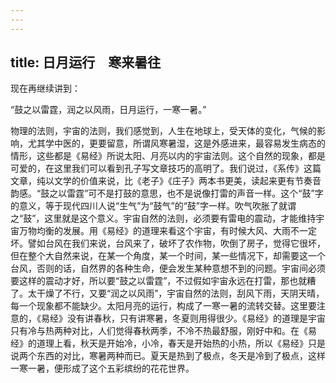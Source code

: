 ```yaml
---
---
---
```

title: 日月运行　寒来暑往
---




现在再继续讲到：

“鼓之以雷霆，润之以风雨，日月运行，一寒一暑。”

物理的法则，宇宙的法则，我们感觉到，人生在地球上，受天体的变化，气候的影响，尤其学中医的，更要留意，所谓风寒暑湿，这是外感进来，最容易发生病态的情形，这些都是《易经》所说太阳、月亮以内的宇宙法则。这个自然的现象，都是可爱的，在这里我们可以看到孔子写文章技巧的高明了。我们说过，《系传》这篇文章，纯以文学的价值来说，比《老子》《庄子》两本书更美，读起来更有节奏音韵感。“鼓之以雷霆”可不是打鼓的意思，也不是说像打雷的声音一样。这个“鼓”字的意义，等于现代四川人说“生气”为“鼓气”的“鼓”字一样。吹气吹胀了就谓之“鼓”，这里就是这个意义。宇宙自然的法则，必须要有雷电的震动，才能维持宇宙万物均衡的发展。用《易经》的道理来看这个宇宙，有时候大风、大雨不一定坏。譬如台风在我们来说，台风来了，破坏了农作物，吹倒了房子，觉得它很坏，但在整个大自然来说，在某一个角度，某一个时间，某一些情况下，却需要这一个台风，否则的话，自然界的各种生命，便会发生某种意想不到的问题。宇宙间必须要这样的震动才好，所以要“鼓之以雷霆”，不过假如宇宙永远在打雷，那也就糟了。太干燥了不行，又要“润之以风雨”，宇宙自然的法则，刮风下雨，天阴天晴，每一个现象都不能缺少。太阳月亮的运行，构成了一寒一暑的流转交替。这里要注意的，《易经》没有讲春秋，只有讲寒暑，冬夏则用得很少。《易经》的道理是宇宙只有冷与热两种对比，人们觉得春秋两季，不冷不热最舒服，刚好中和。在《易经》的道理上看，秋天是开始冷，小冷，春天是开始热的小热，所以《易经》只是说两个东西的对比，寒暑两种而已。夏天是热到了极点，冬天是冷到了极点，这样一寒一暑，便形成了这个五彩缤纷的花花世界。
